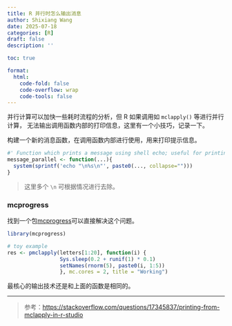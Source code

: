 ```yaml
---
title: R 并行时怎么输出消息
author: Shixiang Wang
date: 2025-07-18
categories: [R]
draft: false
description: ''

toc: true

format:
  html:
    code-fold: false
    code-overflow: wrap
    code-tools: false
---
```


并行计算可以加快一些耗时流程的分析，但 R 如果调用如 `mclapply()` 等进行并行计算，
无法输出调用函数内部的打印信息，这里有一个小技巧，记录一下。

构建一个新的消息函数，在调用函数内部进行使用，用来打印提示信息。

```r
#' Function which prints a message using shell echo; useful for printing messages from inside mclapply when running in Rstudio
message_parallel <- function(...){
  system(sprintf('echo "\n%s\n"', paste0(..., collapse="")))
}
```

>这里多个 `\n` 可根据情况进行去除。

### mcprogress

找到一个包[mcprogress](https://github.com/myles-lewis/mcprogress)可以直接解决这个问题。

```r
library(mcprogress)

# toy example
res <- pmclapply(letters[1:20], function(i) {
                 Sys.sleep(0.2 + runif(1) * 0.1)
                 setNames(rnorm(5), paste0(i, 1:5))
                 }, mc.cores = 2, title = "Working")
```

最核心的输出技术还是和上面的函数是相同的。

---------

>参考：<https://stackoverflow.com/questions/17345837/printing-from-mclapply-in-r-studio>
